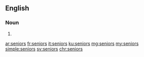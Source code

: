 ==English==

===Noun===
{{head|en}}

# {{plural of|senior}}

[[ar:seniors]]
[[fr:seniors]]
[[it:seniors]]
[[ku:seniors]]
[[mg:seniors]]
[[my:seniors]]
[[simple:seniors]]
[[sv:seniors]]
[[chr:seniors]]